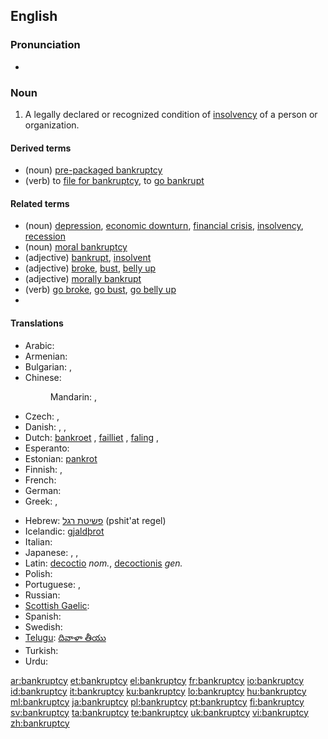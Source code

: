 {{wikipedia}}
==English==

===Pronunciation===
* {{IPA|/ˈbæŋkrʌptsɪ/}}

===Noun===
{{en-noun|bankruptcies}}

# A legally declared or recognized condition of [[insolvency]] of a person or organization.

====Derived terms====
* (noun) [[pre-packaged bankruptcy]]
* (verb) to [[file for bankruptcy]], to [[go bankrupt]]

====Related terms====
* (noun) [[depression]],  [[economic downturn]], [[financial crisis]], [[insolvency]], [[recession]]
* (noun) {{figurative}} [[moral bankruptcy]]
* (adjective) [[bankrupt]], [[insolvent]]
* (adjective) {{slang}} [[broke]], [[bust]], [[belly up]]
* (adjective) {{figurative}}  [[morally bankrupt]]
* (verb) {{slang}} [[go broke]], [[go bust]], [[go belly up]]
*

====Translations====
{{trans-top|legally declared or recognized condition of insolvency}}
* Arabic: {{t|ar|إفلاس|m|tr='iflaas}}
* Armenian: {{t|hy|սնանկացում|tr=snankac’um}}
* Bulgarian: {{t|bg|фалит|tr=falit}},  {{t+|bg|банкрут|tr=bankrut}}
* Chinese:
*: Mandarin: {{t-|cmn|破產|sc=Hani}},  {{t-|cmn|破产|tr=pòchǎn|sc=Hani}}
* Czech: {{t-|cs|úpadek|m}}, {{t-|cs|bankrot|m}}
* Danish: {{t-|da|bankerot|c}}, {{t-|da|fallit|c}}, {{t-|da|konkurs|c}}
* Dutch: [[bankroet]] {{n}}, [[failliet]] {{n}}, [[faling]] {{f}},  {{t|nl|surseance van betaling|m|f}}
* Esperanto: {{t-|eo|bankroto|xs=Esperanto}}
* Estonian: [[pankrot]]
* Finnish: {{t+|fi|konkurssi}}, {{t-|fi|vararikko}}
* French: {{t+|fr|faillite|f}}
* German: {{t+|de|Bankrott|m}}
* Greek: {{t+|el|πτώχευση|f|tr=ptóchefsi}}, {{t+|el|χρεωκοπία|f|tr=chreokopía}}
{{trans-mid}}
* Hebrew: [[פשיטת רגל]] (pshit'at regel) {{f}}
* Icelandic: [[gjaldþrot]]
* Italian: {{t-|it|bancarotta}}
* Japanese: {{t|ja|破産|tr=はさん, hasan}},  {{t|ja|破綻|tr=はたん, hatan}},  {{t-|ja|倒産|tr=とうさん, tōsan}}
* Latin: [[decoctio]] ''nom.'', [[decoctionis]] ''gen.''
* Polish: {{t+|pl|bankructwo|n}}
* Portuguese: {{t+|pt|falência|f}}, {{t-|pt|bancarrota|f}}
* Russian: {{t+|ru|банкротство|n|tr=bankrótstvo}}
* [[Scottish Gaelic]]: {{t-|gd|briseadh|m|xs=Scottish Gaelic}}
* Spanish: {{t-|es|bancarrota|f}}
* Swedish: {{t+|sv|konkurs|c}}
* [[Telugu]]: [[దివాళా తీయు]]
* Turkish: {{t|tr|iflas}}
* Urdu: {{t|ur|دیوالیہ پن|m|sc=ur-Arab}}
{{trans-bottom}}

[[ar:bankruptcy]]
[[et:bankruptcy]]
[[el:bankruptcy]]
[[fr:bankruptcy]]
[[io:bankruptcy]]
[[id:bankruptcy]]
[[it:bankruptcy]]
[[ku:bankruptcy]]
[[lo:bankruptcy]]
[[hu:bankruptcy]]
[[ml:bankruptcy]]
[[ja:bankruptcy]]
[[pl:bankruptcy]]
[[pt:bankruptcy]]
[[fi:bankruptcy]]
[[sv:bankruptcy]]
[[ta:bankruptcy]]
[[te:bankruptcy]]
[[uk:bankruptcy]]
[[vi:bankruptcy]]
[[zh:bankruptcy]]